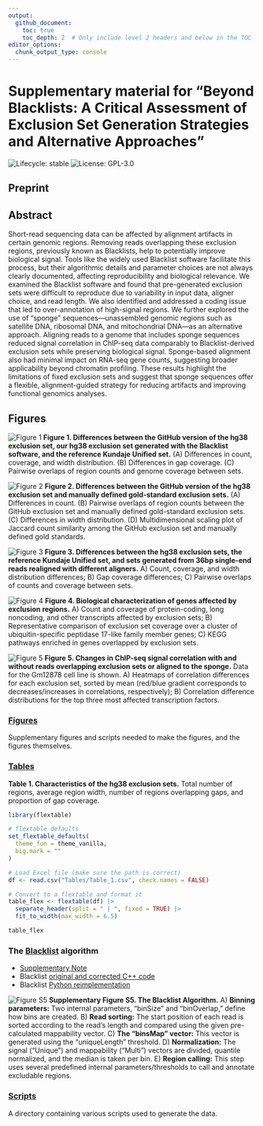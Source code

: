 ```yaml
---
output: 
  github_document:
    toc: true
    toc_depth: 2  # Only include level 2 headers and below in the TOC
editor_options: 
  chunk_output_type: console
---
```


<!-- README.md is generated from README.Rmd. Please edit this file, then 
rmarkdown::render("README.Rmd") -->

# Supplementary material for "Beyond Blacklists: A Critical Assessment of Exclusion Set Generation Strategies and Alternative Approaches"
![Lifecycle: stable](https://img.shields.io/badge/lifecycle-stable-brightgreen.svg)
![License: GPL-3.0](https://img.shields.io/badge/license-GPL%203-blue.svg)

## Preprint

## Abstract

Short-read sequencing data can be affected by alignment artifacts in certain genomic regions. Removing reads overlapping these exclusion regions, previously known as Blacklists, help to potentially improve biological signal. Tools like the widely used Blacklist software facilitate this process, but their algorithmic details and parameter choices are not always clearly documented, affecting reproducibility and biological relevance. We examined the Blacklist software and found that pre-generated exclusion sets were difficult to reproduce due to variability in input data, aligner choice, and read length. We also identified and addressed a coding issue that led to over-annotation of high-signal regions. We further explored the use of "sponge" sequences—unassembled genomic regions such as satellite DNA, ribosomal DNA, and mitochondrial DNA—as an alternative approach. Aligning reads to a genome that includes sponge sequences reduced signal correlation in ChIP-seq data comparably to Blacklist-derived exclusion sets while preserving biological signal. Sponge-based alignment also had minimal impact on RNA-seq gene counts, suggesting broader applicability beyond chromatin profiling. These results highlight the limitations of fixed exclusion sets and suggest that sponge sequences offer a flexible, alignment-guided strategy for reducing artifacts and improving functional genomics analyses.

## Figures

![Figure 1](Figures/figures/Figure_1.svg)
**Figure 1. Differences between the GitHub version of the hg38 exclusion set, our hg38 exclusion set generated with the Blacklist software, and the reference Kundaje Unified set.** (A) Differences in count, coverage, and width distribution. (B) Differences in gap coverage. (C) Pairwise overlaps of region counts and genome coverage between sets.

![Figure 2](Figures/figures/Figure_2.svg)
**Figure 2. Differences between the GitHub version of the hg38 exclusion set and manually defined gold-standard exclusion sets.** (A) Differences in count. (B) Pairwise overlaps of region counts between the GitHub exclusion set and manually defined gold-standard exclusion sets. (C) Differences in width distribution. (D) Multidimensional scaling plot of Jaccard count similarity among the GitHub exclusion set and manually defined gold standards.

![Figure 3](Figures/figures/Figure_3.svg)
**Figure 3. Differences between the hg38 exclusion sets, the reference Kundaje Unified set, and sets generated from 36bp single-end reads realigned with different aligners.** A) Count, coverage, and width distribution differences; B) Gap coverage differences; C) Pairwise overlaps of counts and coverage between sets.

![Figure 4](Figures/figures/Figure_4.svg)
**Figure 4. Biological characterization of genes affected by exclusion regions.** A) Count and coverage of protein-coding, long noncoding, and other transcripts affected by exclusion sets; B) Representative comparison of exclusion set coverage over a cluster of ubiquitin-specific peptidase 17-like family member genes; C) KEGG pathways enriched in genes overlapped by exclusion sets.

![Figure 5](Figures/figures/Figure_5.svg)
**Figure 5. Changes in ChIP-seq signal correlation with and without reads overlapping exclusion sets or aligned to the sponge.** Data for the Gm12878 cell line is shown. A) Heatmaps of correlation differences for each exclusion set, sorted by mean (red/blue gradient corresponds to decreases/increases in correlations, respectively); B) Correlation difference distributions for the top three most affected transcription factors.

### [Figures](Figures)
Supplementary figures and scripts needed to make the figures, and the figures themselves.

### [Tables](Tables)
**Table 1. Characteristics of the hg38 exclusion sets.** Total number of regions, average region width, number of regions overlapping gaps, and proportion of gap coverage.
```r
library(flextable)

# flextable defaults
set_flextable_defaults(
  theme_fun = theme_vanilla,
  big.mark = ""
)

# Load Excel file (make sure the path is correct)
df <- read.csv("Tables/Table_1.csv", check.names = FALSE)

# Convert to a flextable and format it
table_flex <- flextable(df) |>
  separate_header(split = " | ", fixed = TRUE) |>
  fit_to_width(max_width = 6.5)

table_flex
```

### The [Blacklist](https://github.com/Boyle-Lab/Blacklist) algorithm

- [Supplementary Note](Figures/Supplementary_Note.pdf)
- Blacklist [original and corrected C++ code](Scripts/Blacklist/Blacklist_corrected)
- Blacklist [Python reimplementation](Scripts/Blacklist/Blacklist_python)

![Figure S5](Figures/figures/Supplementary_Figure_S5.svg)
**Supplementary Figure S5. The Blacklist Algorithm.**  A) **Binning parameters:** Two internal parameters, "binSize" and "binOverlap," define how bins are created. B) **Read sorting:** The start position of each read is sorted according to the read’s length and compared using the given pre-calculated mappability vector. C) **The “binsMap” vector:** This vector is generated using the "uniqueLength" threshold. D) **Normalization:** The signal ("Unique") and mappability ("Multi") vectors are divided, quantile normalized, and the median is taken per bin. E) **Region calling:** This step uses several predefined internal parameters/thresholds to call and annotate excludable regions.  

### [Scripts](Scripts)
A directory containing various scripts used to generate the data.
